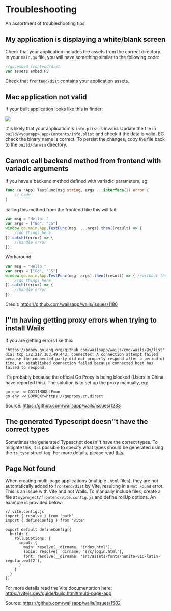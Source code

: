 # Troubleshooting

An assortment of troubleshooting tips.

## My application is displaying a white/blank screen

Check that your application includes the assets from the correct directory. In your `main.go` file, you will have
something similar to the following code:

```go
//go:embed frontend/dist
var assets embed.FS
```
Check that `frontend/dist` contains your application assets.

## Mac application not valid

If your built application looks like this in finder:

<p className="text--center">
    <img src="/img/troubleshooting/invalid_mac_app.png"></img>
</p>

it''s likely that your application''s `info.plist` is invalid. Update the file in `build/<yourapp>.app/Contents/info.plist`
and check if the data is valid, EG check the binary name is correct. To persist the changes, copy the file back to
the `build/darwin` directory.

## Cannot call backend method from frontend with variadic arguments

If you have a backend method defined with variadic parameters, eg:
```go
func (a *App) TestFunc(msg string, args ...interface{}) error {
    // Code
}
```
calling this method from the frontend like this will fail:
```js
var msg = "Hello: "
var args = ["Go", "JS"]
window.go.main.App.TestFunc(msg, ...args).then((result) => {
    //do things here
}).catch((error) => {
    //handle error
});
```
Workaround:
```js
var msg = "Hello "
var args = ["Go", "JS"]
window.go.main.App.TestFunc(msg, args).then((result) => { //without the 3 dots
    //do things here
}).catch((error) => {
    //handle error
});
```
Credit: https://github.com/wailsapp/wails/issues/1186

## I''m having getting proxy errors when trying to install Wails

If you are getting errors like this:
```
"https://proxy.golang.org/github.com/wailsapp/wails/cmd/wails/@v/list": dial tcp 172.217.163.49:443: connectex: A connection attempt failed because the connected party did not properly respond after a period of time, or established connection failed because connected host has failed to respond.
```
it's probably because the official Go Proxy is being blocked (Users in China have reported this).
The solution is to set up the proxy manually, eg:
```
go env -w GO111MODULE=on
go env -w GOPROXY=https://goproxy.cn,direct
```
Source: https://github.com/wailsapp/wails/issues/1233

## The generated Typescript doesn''t have the correct types

Sometimes the generated Typescript doesn''t have the correct types. To mitigate this,
it is possible to specify what types should be generated using the `ts_type` struct tag. For
more details, please read [this](https://github.com/tkrajina/typescriptify-golang-structs#custom-types).

## Page Not found

When creating multi-page applications (multiple `.html` files), they are not automatically added to `frontend/dist` by Vite, resulting in a `Not Found` error. This is an issue with Vite and not Wails. To manually include files, create a file at `myproject/frontend/vite.config.js` and define rollUp options. An example is provided below:

```
// vite.config.js
import { resolve } from 'path'
import { defineConfig } from 'vite'

export default defineConfig({
  build: {
    rollupOptions: {
      input: {
        main: resolve(__dirname, 'index.html'),
        login: resolve(__dirname, 'src/login.html'),
        font: resolve(__dirname, 'src/assets/fonts/nunito-v16-latin-regular.woff2'),
      }
    }
  }
})
```

For more details read the Vite documentation here: https://vitejs.dev/guide/build.html#multi-page-app

Source: https://github.com/wailsapp/wails/issues/1582
